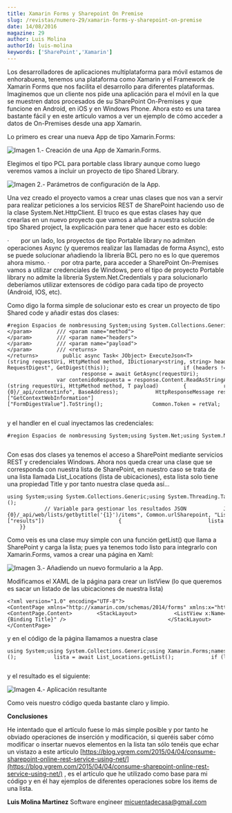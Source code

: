```yaml
---
title: Xamarin Forms y Sharepoint On Premise
slug: /revistas/numero-29/xamarin-forms-y-sharepoint-on-premise
date: 14/08/2016
magazine: 29
author: Luis Molina
authorId: luis-molina
keywords: ['SharePoint','Xamarin']
---
```






Los desarrolladores de aplicaciones multiplataforma para móvil estamos de enhorabuena, tenemos una plataforma como Xamarin y el Framework de Xamarin Forms que nos facilita el desarrollo para diferentes plataformas. Imaginemos que un cliente nos pide una aplicación para el móvil en la que se muestren datos procesados de su SharePoint On-Premises y que funcione en Android, en iOS y en Windows Phone. Ahora esto es una tarea bastante fácil y en este artículo vamos a ver un ejemplo de cómo acceder a datos de On-Premises desde una app Xamarin.

Lo primero es crear una nueva App de tipo Xamarin.Forms:

![Imagen 1.- Creación de una App de Xamarin.Forms.](../../../images/numero29/xamarin-forms-y-sharepoint-on-premise/image1.png)

Elegimos el tipo PCL para portable class library aunque como luego veremos vamos a incluir un proyecto de tipo Shared Library.

![Imagen 2.- Parámetros de configuración de la App.](../../../images/numero29/xamarin-forms-y-sharepoint-on-premise/image2.png)

Una vez creado el proyecto vamos a crear unas clases que nos van a servir para realizar peticiones a los servicios REST de SharePoint haciendo uso de la clase System.Net.HttpClient. El truco es que estas clases hay que crearlas en un nuevo proyecto que vamos a añadir a nuestra solución de tipo Shared project, la explicación para tener que hacer esto es doble:

·       por un lado, los proyectos de tipo Portable library no admiten operaciones Async (y queremos realizar las llamadas de forma Async), esto se puede solucionar añadiendo la librería BCL pero no es lo que queremos ahora mismo.
·       por otra parte, para acceder a SharePoint On-Premises vamos a utilizar credenciales de Windows, pero el tipo de proyecto Portable library no admite la librería System.Net.Credentials y para solucionarlo deberíamos utilizar extensores de código para cada tipo de proyecto (Android, IOS, etc).

Como digo la forma simple de solucionar esto es crear un proyecto de tipo Shared code y añadir estas dos clases:

```
#region Espacios de nombresusing System;using System.Collections.Generic;using System.Net.Http;using System.Net.Http.Headers;using System.Threading.Tasks;using Newtonsoft.Json;using Newtonsoft.Json.Linq;#endregionnamespace shApp{    /// <summary>    /// Cliente HTTP para SharePoint    /// </summary>    public class SPHttpClient : HttpClient    {        public SPHttpClient(Uri webUri, string userName, string password) : base(new SPHttpClientHandler(webUri, userName, password))        {            BaseAddress = webUri;        }        /// <summary>        /// Execute request method        /// </summary>        /// <param name="requestUri"></param>        /// <param name="method"></param>        /// <param name="headers"></param>        /// <param name="payload"></param>        /// <returns></returns>        public async Task< JObject> ExecuteJson<T>(string requestUri, HttpMethod method, IDictionary<string, string> headers, T payload)        {            try            {                HttpResponseMessage response;                switch (method.Method)                {                    case "POST": // Operaciones Insert/Update/Delete                        var requestContent = new StringContent(JsonConvert.SerializeObject(payload));                        requestContent.Headers.ContentType = MediaTypeHeaderValue.Parse("application/json;odata=verbose");                        DefaultRequestHeaders.Add("X-RequestDigest", GetDigest(this));                        if (headers != null)                        {                            foreach (var header in headers)                            {                                DefaultRequestHeaders.Add(header.Key, header.Value);                            }                        }                        response = await PostAsync(requestUri, requestContent);                        break;                    case "GET":                          response = await GetAsync(requestUri);                        break;                    default:                        throw new NotSupportedException(string.Format("Method {0} is not supported", method.Method));                }                response.EnsureSuccessStatusCode();                  var contenidoRespuesta = response.Content.ReadAsStringAsync().Result;                return String.IsNullOrEmpty(contenidoRespuesta) ? new JObject() : JObject.Parse(contenidoRespuesta);            }            catch (Exception ex)            {                return null;            }        }                 public async Task< JObject> ExecuteJson<T>(string requestUri, HttpMethod method, T payload)        {            return await ExecuteJson(requestUri, method, null, payload);        }             public async Task< JObject> ExecuteJson(string requestUri)        {            return await ExecuteJson(requestUri, HttpMethod.Get, null, default(string));        }         public string GetDigest(HttpClient client)        {            if (Common.Token != "")                return Common.Token;                        string retVal = null;            // string cmd = "_api/contextinfo";            var endpointUrl = string.Format("{0}/_api/contextinfo", BaseAddress);            HttpResponseMessage response = this.PostAsync(endpointUrl, new StringContent(string.Empty)).Result;            if (response.IsSuccessStatusCode)            {                string content = response.Content.ReadAsStringAsync().Result;                JToken t = JToken.Parse(content);                retVal = t["d"]["GetContextWebInformation"]["FormDigestValue"].ToString();                Common.Token = retVal;            }            return retVal;        }    }} ​
```



y el handler en el cual inyectamos las credenciales:

```
#region Espacios de nombresusing System;using System.Net;using System.Net.Http;using System.Security;using System.Threading;using System.Threading.Tasks;#endregionnamespace shApp{    public class SPHttpClientHandler : HttpClientHandler    {        public SPHttpClientHandler(Uri url, string usuario, string password)        {            this.Credentials = new NetworkCredential(usuario, password);        }     } } ​
```

Con esas dos clases ya tenemos el acceso a SharePoint mediante servicios REST y credenciales Windows. Ahora nos queda crear una clase que se corresponda con nuestra lista de SharePoint, en nuestro caso se trata de una lista llamada List\_Locations (lista de ubicaciones), esta lista solo tiene una propiedad Title y por tanto nuestra clase queda así…

```
using System;using System.Collections.Generic;using System.Threading.Tasks;using Newtonsoft.Json.Linq;using SQLite;namespace shApp{    public class List_Locations    {        public List_Locations()        {        }        public static async Task<List<LocationsItem>> getList()        {            List<LocationsItem> lista = new List<LocationsItem>();             // Variable para gestionar los resultados JSON            JObject datos;             try            {                using (var cliente = new SPHttpClient(new Uri(Common.urlSharepoint), Common.MasterUser, Common.MasterPassword))                {                    //cliente.Timeout = new TimeSpan(50);                    var urlPeticion = string.Format("{0}/_api/web/lists/getbytitle('{1}')/items", Common.urlSharepoint, "List_Locations");                    datos = await cliente.ExecuteJson(urlPeticion);                    if (datos != null)                    {                        foreach (var item in datos["d"]["results"])                        {                            lista.Add(new LocationsItem                            {                                ID = System.Convert.ToInt32(item["ID"].ToString()),                                Title = item["Title"].ToString()                             });                            //Console.WriteLine(item["Title"]);                        }                    }                }            }            catch (Exception ex)            {                return null; // new JObject(ex.Message);            }            return lista;        }    }    public class LocationsItem    {        public LocationsItem()        {        }        [PrimaryKey, AutoIncrement]        public int databaseId { get; set; }        public int ID { get; set; }        public string Title { get; set; }     }}​
```

Como veis es una clase muy simple con una función getList() que llama a SharePoint y carga la lista; pues ya tenemos todo listo para integrarlo con Xamarin.Forms, vamos a crear una página en Xaml:

![Imagen 3.- Añadiendo un nuevo formulario a la App.](../../../images/numero29/xamarin-forms-y-sharepoint-on-premise/image3.png)

Modificamos el XAML de la página para crear un listView (lo que queremos es sacar un listado de las ubicaciones de nuestra lista)

```
<?xml version="1.0" encoding="UTF-8"?><ContentPage xmlns="http://xamarin.com/schemas/2014/forms" xmlns:x="http://schemas.microsoft.com/winfx/2009/xaml" x:Class="shApp.LocationsPage"><ContentPage.Content>        <StackLayout>            <ListView x:Name="locationsList">                <ListView.ItemTemplate>                    <DataTemplate>                        <ViewCell>                            <ViewCell.View>                                <StackLayout Orientation="Horizontal">                                    <Label Text="{Binding Title}" />                                 </StackLayout>                            </ViewCell.View>                        </ViewCell>                    </DataTemplate>                </ListView.ItemTemplate>            </ListView>        </StackLayout>    </ContentPage.Content></ContentPage> ​
```

y en el código de la página llamamos a nuestra clase

```
using System;using System.Collections.Generic;using Xamarin.Forms;namespace shApp{    public partial class LocationsPage : ContentPage    {        public LocationsPage()        {            InitializeComponent();            bindData();         }        public async void bindData()        {            List<LocationsItem> lista = new List<LocationsItem>();            lista = await List_Locations.getList();            if (lista != null)                locationsList.ItemsSource = lista;        }    }} ​
```

y el resultado es el siguiente:

![Imagen 4.- Aplicación resultante](../../../images/numero29/xamarin-forms-y-sharepoint-on-premise/image4.png)

Como veis nuestro código queda bastante claro y limpio.

**Conclusiones**

He intentado que el artículo fuese lo más simple posible y por tanto he obviado operaciones de inserción y modificación, si queréis saber cómo modificar o insertar nuevos elementos en la lista tan sólo tenéis que echar un vistazo a este artículo [https://blog.vgrem.com/2015/04/04/consume-sharepoint-online-rest-service-using-net/](https://blog.vgrem.com/2015/04/04/consume-sharepoint-online-rest-service-using-net/) , es el artículo que he utilizado como base para mi código y en él hay ejemplos de diferentes operaciones sobre los items de una lista.



**Luis Molina Martinez**
 Software engineer
 micuentadecasa@gmail.com

